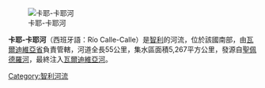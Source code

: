 [[File:Puente_de_Las_Ánimas_03.jpg|卡耶-卡耶河]]

'''卡耶-卡耶河'''（西班牙語：Río Calle-Calle）是[[智利|智利]]的河流，位於該國南部，由[[瓦爾迪維亞省|瓦爾迪維亞省]]負責管轄，河道全長55公里，集水區面積5,267平方公里，發源自[[聖佩德羅河_(智利)|聖佩德羅河]]，最終注入[[瓦爾迪維亞河|瓦爾迪維亞河]]。


{{coord|39|48|07|S|73|12|45|W|display=title}}

{{Chile-geo-stub}}
[[Category:智利河流|Category:智利河流]]